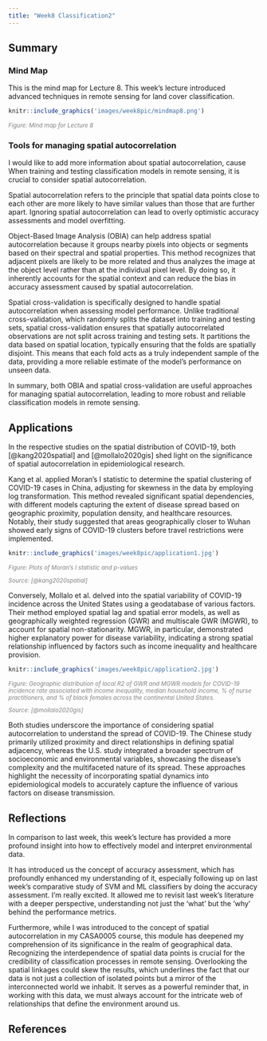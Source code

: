 ```yaml
---
title: "Week8 Classification2"
---
```


## Summary

### Mind Map

This is the mind map for Lecture 8. This week's lecture introduced advanced techniques in remote sensing for land cover classification.

```r
knitr::include_graphics('images/week8pic/mindmap8.png') 
```

::: {align="center" style="font-size: smaller; color: gray;"}
<em>Figure: Mind map for Lecture 8</em>
:::

### Tools for managing spatial autocorrelation

I would like to add more information about spatial autocorrelation, cause When training and testing classification models in remote sensing, it is crucial to consider spatial autocorrelation.

Spatial autocorrelation refers to the principle that spatial data points close to each other are more likely to have similar values than those that are further apart. Ignoring spatial autocorrelation can lead to overly optimistic accuracy assessments and model overfitting.

Object-Based Image Analysis (OBIA) can help address spatial autocorrelation because it groups nearby pixels into objects or segments based on their spectral and spatial properties. This method recognizes that adjacent pixels are likely to be more related and thus analyzes the image at the object level rather than at the individual pixel level. By doing so, it inherently accounts for the spatial context and can reduce the bias in accuracy assessment caused by spatial autocorrelation.

Spatial cross-validation is specifically designed to handle spatial autocorrelation when assessing model performance. Unlike traditional cross-validation, which randomly splits the dataset into training and testing sets, spatial cross-validation ensures that spatially autocorrelated observations are not split across training and testing sets. It partitions the data based on spatial location, typically ensuring that the folds are spatially disjoint. This means that each fold acts as a truly independent sample of the data, providing a more reliable estimate of the model's performance on unseen data.

In summary, both OBIA and spatial cross-validation are useful approaches for managing spatial autocorrelation, leading to more robust and reliable classification models in remote sensing.

## Applications

In the respective studies on the spatial distribution of COVID-19, both [@kang2020spatial] and [@mollalo2020gis] shed light on the significance of spatial autocorrelation in epidemiological research.

Kang et al. applied Moran's I statistic to determine the spatial clustering of COVID-19 cases in China, adjusting for skewness in the data by employing log transformation. This method revealed significant spatial dependencies, with different models capturing the extent of disease spread based on geographic proximity, population density, and healthcare resources. Notably, their study suggested that areas geographically closer to Wuhan showed early signs of COVID-19 clusters before travel restrictions were implemented.

```r
knitr::include_graphics('images/week8pic/application1.jpg') 
```

::: {align="center" style="font-size: smaller; color: gray;"}
<em>Figure: Plots of Moran's I statistic and p-values</em>
:::

::: {align="center" style="font-size: smaller; color: gray;"}
<em>Source: [@kang2020spatial]</em>
:::

Conversely, Mollalo et al. delved into the spatial variability of COVID-19 incidence across the United States using a geodatabase of various factors. Their method employed spatial lag and spatial error models, as well as geographically weighted regression (GWR) and multiscale GWR (MGWR), to account for spatial non-stationarity. MGWR, in particular, demonstrated higher explanatory power for disease variability, indicating a strong spatial relationship influenced by factors such as income inequality and healthcare provision.

```r
knitr::include_graphics('images/week8pic/application2.jpg') 
```

::: {align="center" style="font-size: smaller; color: gray;"}
<em>Figure: Geographic distribution of local R2 of GWR and MGWR models for COVID-19 incidence rate associated with income inequality, median household income, % of nurse practitioners, and % of black females across the continental United States.</em>
:::

::: {align="center" style="font-size: smaller; color: gray;"}
<em>Source: [@mollalo2020gis]</em>
:::

Both studies underscore the importance of considering spatial autocorrelation to understand the spread of COVID-19. The Chinese study primarily utilized proximity and direct relationships in defining spatial adjacency, whereas the U.S. study integrated a broader spectrum of socioeconomic and environmental variables, showcasing the disease's complexity and the multifaceted nature of its spread. These approaches highlight the necessity of incorporating spatial dynamics into epidemiological models to accurately capture the influence of various factors on disease transmission.

## Reflections

In comparison to last week, this week's lecture has provided a more profound insight into how to effectively model and interpret environmental data.

It has introduced us the concept of accuracy assessment, which has profoundly enhanced my understanding of it, especially following up on last week's comparative study of SVM and ML classifiers by doing the accuracy assessment. I'm really excited. It allowed me to revisit last week's literature with a deeper perspective, understanding not just the 'what' but the 'why' behind the performance metrics.

Furthermore, while I was introduced to the concept of spatial autocorrelation in my CASA0005 course, this module has deepened my comprehension of its significance in the realm of geographical data. Recognizing the interdependence of spatial data points is crucial for the credibility of classification processes in remote sensing. Overlooking the spatial linkages could skew the results, which underlines the fact that our data is not just a collection of isolated points but a mirror of the interconnected world we inhabit. It serves as a powerful reminder that, in working with this data, we must always account for the intricate web of relationships that define the environment around us.

## References

